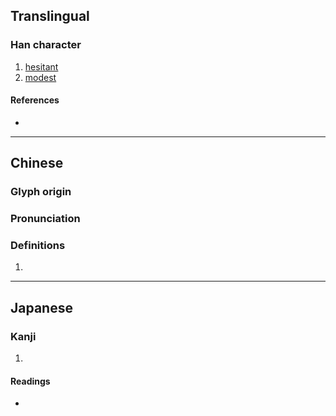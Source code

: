 {{character info/new}}
==Translingual==

===Han character===
{{Han char|rn=61|rad=心|as=09|sn=12|four=|canj=PWP|ids=⿰忄思}}

# [[hesitant]]
# [[modest]]

====References====
* {{Han ref|kx=0395.270|dkj=10959|dj=0734.040|hdz=42328.090|uh=6122|ud=24866}}

----

==Chinese==
{{zh-forms}}

===Glyph origin===
{{Han etym}}

===Pronunciation===
{{zh-pron
|m=sāi
|c=soi1
|mc=y
|oc=y
|ma=
|cat=a
}}

===Definitions===
{{zh-hanzi}}

# {{rfdef|zh}}

----

==Japanese==

===Kanji===
{{ja-kanji|grade=|rs=心09}}

# {{rfdef|ja|sort=心09}}

====Readings====
* {{ja-readings|on=[[さい]] (sai), [[し]] (shi)|kun=[[こころがたがう]] (kokorogatagau), [[せめる]] (semeru)}}